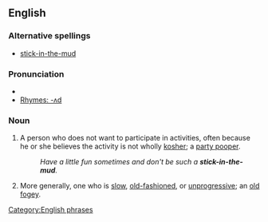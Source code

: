 ==English==

===Alternative spellings===
* [[stick-in-the-mud]]

===Pronunciation===
* {{IPA|ˈstɪk.ɪn.ðə.mʌd/}}
* [[Rhymes:English:-ʌd|Rhymes: -ʌd]]

===Noun===
{{en-noun|sg=[[stick]] [[in]] [[the]] [[mud]]|pl=sticks in the mud|pl2=stick in the muds}}


#{{idiom}} A person who does not want to participate in activities, often because he or she believes the activity is not wholly [[kosher]]; a  [[party pooper]].
#:''Have a little fun sometimes and don't be such a '''stick-in-the-mud'''.''
#{{idiom}} More generally, one who is [[slow]], [[old-fashioned]], or [[unprogressive]]; an [[old fogey]].

[[Category:English phrases]]